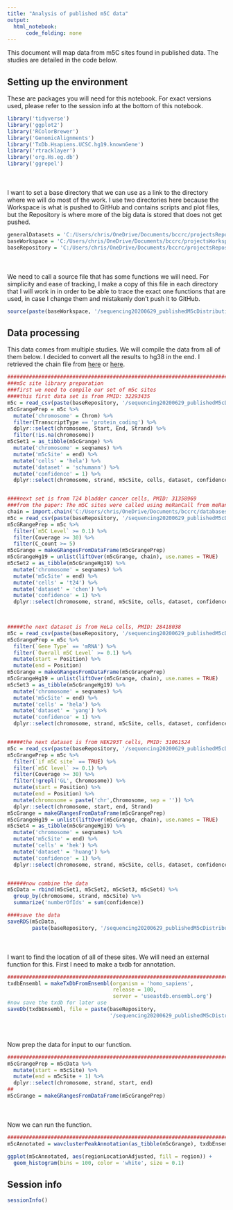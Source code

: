 ```yaml
---
title: "Analysis of published m5C data"
output:
  html_notebook:
      code_folding: none
---
```


This document will map data from m5C sites found in published data. The studies are detailed in the code below.

## Setting up the environment

These are packages you will need for this notebook. For exact versions used, please refer to the session info at the bottom of this notebook.

```r
library('tidyverse')
library('ggplot2')
library('RColorBrewer')
library('GenomicAlignments')
library('TxDb.Hsapiens.UCSC.hg19.knownGene')
library('rtracklayer')
library('org.Hs.eg.db')
library('ggrepel')
```

<div style="margin-bottom:50px;"></div>

I want to set a base directory that we can use as a link to the directory where we will do most of the work. I use two directories here because the Workspace is what is pushed to GitHub and contains scripts and plot files, but the Repository is where more of the big data is stored that does not get pushed.

```r
generalDatasets = 'C:/Users/chris/OneDrive/Documents/bccrc/projectsRepository/generalDatasets'
baseWorkspace = 'C:/Users/chris/OneDrive/Documents/bccrc/projectsWorkspace/sorensenLab/relatedToYbx1'
baseRepository = 'C:/Users/chris/OneDrive/Documents/bccrc/projectsRepository/sorensenLab/relatedToYbx1'
```

<div style="margin-bottom:50px;"></div>

We need to call a source file that has some functions we will need. For simplicity and ease of tracking, I make a copy of this file in each directory that I will work in in order to be able to trace the exact one functions that are used, in case I change them and mistakenly don't push it to GitHub.

```r
source(paste(baseWorkspace, '/sequencing20200629_publishedM5cDistributionData/userDefinedFunctions.R', sep = ''))
```

## Data processing

This data comes from multiple studies. We will compile the data from all of them below. I decided to convert all the results to hg38 in the end. I retrieved the chain file from [here](ftp://ftp.ensembl.org/pub/assembly_mapping/homo_sapiens/) or [here](http://hgdownload.cse.ucsc.edu/goldenPath/hg19/liftOver/).

```r
#######################################################################################
###m5c site library preparation
###first we need to compile our set of m5c sites
####this first data set is from PMID: 32293435
m5c = read_csv(paste(baseRepository, '/sequencing20200629_publishedM5cDistributionData/m5c_HeLa_Schumann_hg38.csv', sep = ''))
m5cGrangePrep = m5c %>%
  mutate('chromosome' = Chrom) %>%
  filter(TranscriptType == 'protein_coding') %>%
  dplyr::select(chromosome, Start, End, Strand) %>%
  filter(!is.na(chromosome))
m5cSet1 = as_tibble(m5cGrange) %>%
  mutate('chromosome' = seqnames) %>%
  mutate('m5cSite' = end) %>%
  mutate('cells' = 'hela') %>%
  mutate('dataset' = 'schumann') %>%
  mutate('confidence' = 1) %>%
  dplyr::select(chromosome, strand, m5cSite, cells, dataset, confidence)


####next set is from T24 bladder cancer cells, PMID: 31358969 
###from the paper: The m5C sites were called using meRanCall from meRanTK (false discovery rate < 0.01). Only sites with a coverage #depth ≥ 30, methylation #level ≥ 0.1 and methylated cytosine depth ≥ 5 were considered credible.
chain = import.chain('C:/Users/chris/OneDrive/Documents/bccrc/databases/HumanGenome_GTCh38.97/hg19ToHg38.over.chain')
m5c = read_csv(paste(baseRepository, '/sequencing20200629_publishedM5cDistributionData/m5c_T24_Chen_hg19.csv', sep = ''))
m5cGRangePrep = m5c %>%
  filter(`m5C Level` >= 0.1) %>%
  filter(Coverage >= 30) %>%
  filter(C_count >= 5)
m5cGrange = makeGRangesFromDataFrame(m5cGrangePrep)
m5cGrangeHg19 = unlist(liftOver(m5cGrange, chain), use.names = TRUE)
m5cSet2 = as_tibble(m5cGrangeHg19) %>%
  mutate('chromosome' = seqnames) %>%
  mutate('m5cSite' = end) %>%
  mutate('cells' = 't24') %>%
  mutate('dataset' = 'chen') %>%
  mutate('confidence' = 1) %>%
  dplyr::select(chromosome, strand, m5cSite, cells, dataset, confidence)
  


#####the next dataset is from HeLa cells, PMID: 28418038 
m5c = read_csv(paste(baseRepository, '/sequencing20200629_publishedM5cDistributionData/m5c_HeLa_Yang_hg19.csv', sep = ''))
m5cGrangePrep = m5c %>%
  filter(`Gene Type` == 'mRNA') %>%
  filter(`Overall m5C Level` >= 0.1) %>%
  mutate(start = Position) %>%
  mutate(end = Position)
m5cGrange = makeGRangesFromDataFrame(m5cGrangePrep)
m5cGrangeHg19 = unlist(liftOver(m5cGrange, chain), use.names = TRUE)
m5cSet3 = as_tibble(m5cGrangeHg19) %>%
  mutate('chromosome' = seqnames) %>%
  mutate('m5cSite' = end) %>%
  mutate('cells' = 'hela') %>%
  mutate('dataset' = 'yang') %>%
  mutate('confidence' = 1) %>%
  dplyr::select(chromosome, strand, m5cSite, cells, dataset, confidence)


#####the next dataset is from HEK293T cells, PMID: 31061524
m5c = read_csv(paste(baseRepository, '/sequencing20200629_publishedM5cDistributionData/m5c_HEK293T_Huang_hg19.csv', sep = ''))
m5cGrangePrep = m5c %>%
  filter(`if m5C site` == TRUE) %>%
  filter(`m5C level` >= 0.1) %>%
  filter(Coverage >= 30) %>%
  filter(!grepl('GL', Chromosome)) %>%
  mutate(start = Position) %>%
  mutate(end = Position) %>%
  mutate(chromosome = paste('chr',Chromosome, sep = '')) %>%
  dplyr::select(chromosome, start, end, Strand)
m5cGrange = makeGRangesFromDataFrame(m5cGrangePrep)
m5cGrangeHg19 = unlist(liftOver(m5cGrange, chain), use.names = TRUE)
m5cSet4 = as_tibble(m5cGrangeHg19) %>%
  mutate('chromosome' = seqnames) %>%
  mutate('m5cSite' = end) %>%
  mutate('cells' = 'hek') %>%
  mutate('dataset' = 'huang') %>%
  mutate('confidence' = 1) %>%
  dplyr::select(chromosome, strand, m5cSite, cells, dataset, confidence)


######now combine the data
m5cData = rbind(m5cSet1, m5cSet2, m5cSet3, m5cSet4) %>%
  group_by(chromosome, strand, m5cSite) %>%
  summarize('numberOfIds' = sum(confidence))

####save the data
saveRDS(m5cData,
        paste(baseRepository, '/sequencing20200629_publishedM5cDistributionData/dataset_m5cSitesAllStudies.rds', sep = ''))
```

<div style="margin-bottom:50px;"></div>

I want to find the location of all of these sites. We will need an external function for this. First I need to make a txdb for annotation.


```r
#######################################################################################
txdbEnsembl = makeTxDbFromEnsembl(organism = 'homo_sapiens',
                                  release = 100,
                                  server = 'useastdb.ensembl.org')
#now save the txdb for later use
saveDb(txdbEnsembl, file = paste(baseRepository, 
                                 '/sequencing20200629_publishedM5cDistributionData/TxDb.Hsapiens.ENSEMBL.hg38.v100.sqlite', sep = ''))
```

<div style="margin-bottom:50px;"></div>

Now prep the data for input to our function.

```r
#######################################################################################
m5cGrangePrep = m5cData %>%
  mutate(start = m5cSite) %>%
  mutate(end = m5cSite + 1) %>%
  dplyr::select(chromosome, strand, start, end)
##
m5cGrange = makeGRangesFromDataFrame(m5cGrangePrep)
```

<div style="margin-bottom:50px;"></div>

Now we can run the function.

```r
#######################################################################################
m5cAnnotated = wavclusterPeakAnnotation(as_tibble(m5cGrange), txdbEnsembl, removeMito = TRUE)

ggplot(m5cAnnotated, aes(regionLocationAdjusted, fill = region)) +
  geom_histogram(bins = 100, color = 'white', size = 0.1)

```




## Session info

```r
sessionInfo()
```
